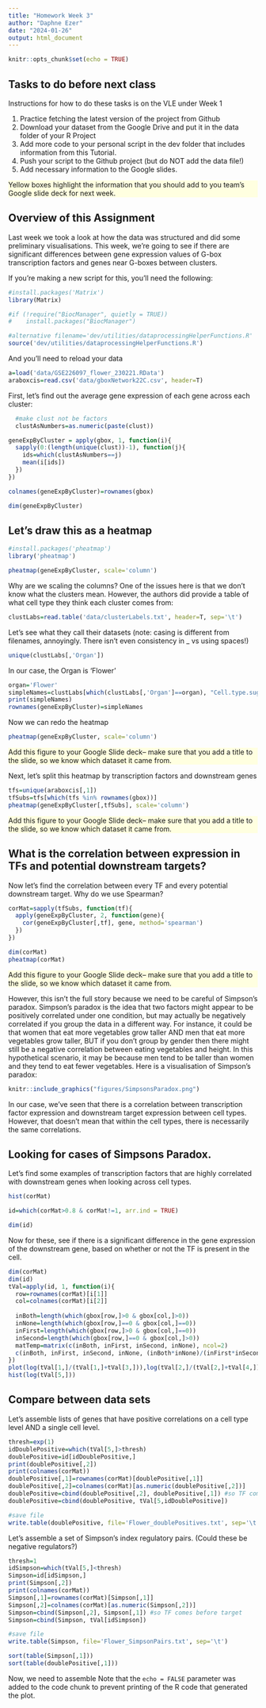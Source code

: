 ```yaml
---
title: "Homework Week 3"
author: "Daphne Ezer"
date: "2024-01-26"
output: html_document
---
```


```r
knitr::opts_chunk$set(echo = TRUE)
```
## Tasks to do before next class
Instructions for how to do these tasks is on the VLE under Week 1

1. Practice fetching the latest version of the project from Github
2. Download your dataset from the Google Drive and put it in the data folder of your R Project
3. Add more code to your personal script in the dev folder that includes information from this Tutorial.
4. Push your script to the Github project (but do NOT add the data file!)
5. Add necessary information to the Google slides.

::: {#hello .greeting .message style="background-color: lightyellow;"}
Yellow boxes highlight the information that you should add to you team's Google slide deck for next week.
:::
## Overview of this Assignment

Last week we took a look at how the data was structured and did some preliminary visualisations.  This week, we're going to see if there are significant differences between gene expression values of G-box transcription factors and genes near G-boxes between clusters.

If you're making a new script for this, you'll need the following:

```r

#install.packages('Matrix')
library(Matrix)

#if (!require("BiocManager", quietly = TRUE))
#    install.packages("BiocManager")

#alternative filename='dev/utilities/dataprocessingHelperFunctions.R'
source('dev/utilities/dataprocessingHelperFunctions.R')

```

And you'll need to reload your data

```r
a=load('data/GSE226097_flower_230221.RData')
araboxcis=read.csv('data/gboxNetwork22C.csv', header=T)
```

First, let's find out the average gene expression of each gene across each cluster:

```r

  #make clust not be factors
  clustAsNumbers=as.numeric(paste(clust))

geneExpByCluster = apply(gbox, 1, function(i){
  sapply(0:(length(unique(clust))-1), function(j){
    ids=which(clustAsNumbers==j)
    mean(i[ids])
  })
})

colnames(geneExpByCluster)=rownames(gbox)

dim(geneExpByCluster)
```

## Let's draw this as a heatmap

```r
#install.packages('pheatmap')
library('pheatmap')

pheatmap(geneExpByCluster, scale='column')
```

Why are we scaling the columns?  One of the issues here is that we don't know what the clusters mean.  However, the authors did provide a table of what cell type they think each cluster comes from:

```r
clustLabs=read.table('data/clusterLabels.txt', header=T, sep='\t')
```
Let's see what they call their datasets (note: casing is different from filenames, annoyingly.  There isn't even consistency in _ vs using spaces!)

```r
unique(clustLabs[,'Organ'])
```

In our case, the Organ is 'Flower'

```r
organ='Flower'
simpleNames=clustLabs[which(clustLabs[,'Organ']==organ), "Cell.type.suggested"]
print(simpleNames)
rownames(geneExpByCluster)=simpleNames
```

Now we can redo the heatmap

```r
pheatmap(geneExpByCluster, scale='column')
```

::: {#hello .greeting .message style="background-color: lightyellow;"}
Add this figure to your Google Slide deck-- make sure that you add a title to the slide, so we know which dataset it came from.
:::

Next, let's split this heatmap by transcription factors and downstream genes

```r
tfs=unique(araboxcis[,1])
tfSubs=tfs[which(tfs %in% rownames(gbox))]
pheatmap(geneExpByCluster[,tfSubs], scale='column')
```

::: {#hello .greeting .message style="background-color: lightyellow;"}
Add this figure to your Google Slide deck-- make sure that you add a title to the slide, so we know which dataset it came from.
:::

## What is the correlation between expression in TFs and potential downstream targets?

Now let's find the correlation between every TF and every potential downstream target.  Why do we use Spearman?

```r

corMat=sapply(tfSubs, function(tf){
  apply(geneExpByCluster, 2, function(gene){
    cor(geneExpByCluster[,tf], gene, method='spearman')
  })
})

dim(corMat)
pheatmap(corMat)
```

::: {#hello .greeting .message style="background-color: lightyellow;"}
Add this figure to your Google Slide deck-- make sure that you add a title to the slide, so we know which dataset it came from.
:::

However, this isn't the full story because we need to be careful of Simpson's paradox.  Simpson's paradox is the idea that two factors might appear to be positively correlated under one condition, but may actually be negatively correlated if you group the data in a different way.  For instance, it could be that women that eat more vegetables grow taller AND men that eat more vegetables grow taller, BUT if you don't group by gender then there might still be a negative correlation between eating vegetables and height.  In this hypothetical scenario, it may be because men tend to be taller than women and they tend to eat fewer vegetables.  Here is a visualisation of Simpson's paradox:

```r
knitr::include_graphics("figures/SimpsonsParadox.png")
```

In our case, we've seen that there is a correlation between transcription factor expression and downstream target expression between cell types.  However, that doesn't mean that within the cell types, there is necessarily the same correlations.

## Looking for cases of Simpsons Paradox.

Let's find some examples of transcription factors that are highly correlated with downstream genes when looking across cell types.  

```r
hist(corMat)

id=which(corMat>0.8 & corMat!=1, arr.ind = TRUE)

dim(id)
```

Now for these, see if there is a significant difference in the gene expression of the downstream gene, based on whether or not the TF is present in the cell.

```r
dim(corMat)
dim(id)
tVal=apply(id, 1, function(i){
  row=rownames(corMat)[i[1]]
  col=colnames(corMat)[i[2]]
  
  inBoth=length(which(gbox[row,]>0 & gbox[col,]>0))
  inNone=length(which(gbox[row,]==0 & gbox[col,]==0))
  inFirst=length(which(gbox[row,]>0 & gbox[col,]==0))
  inSecond=length(which(gbox[row,]==0 & gbox[col,]>0))
  matTemp=matrix(c(inBoth, inFirst, inSecond, inNone), ncol=2)
  c(inBoth, inFirst, inSecond, inNone, (inBoth*inNone)/(inFirst*inSecond))
})
plot(log(tVal[1,]/(tVal[1,]+tVal[3,])),log(tVal[2,]/(tVal[2,]+tVal[4,])))
hist(log(tVal[5,]))
```
## Compare between data sets

Let's assemble lists of genes that have positive correlations on a cell type level AND a single cell level.

```r
thresh=exp(1)
idDoublePositive=which(tVal[5,]>thresh)
doublePositive=id[idDoublePositive,]
print(doublePositive[,2])
print(colnames(corMat))
doublePositive[,1]=rownames(corMat)[doublePositive[,1]]
doublePositive[,2]=colnames(corMat)[as.numeric(doublePositive[,2])]
doublePositive=cbind(doublePositive[,2], doublePositive[,1]) #so TF comes before target
doublePositive=cbind(doublePositive, tVal[5,idDoublePositive])

#save file
write.table(doublePositive, file='Flower_doublePositives.txt', sep='\t')
```

Let's assemble a set of Simpson's index regulatory pairs. (Could these be negative regulators?)

```r
thresh=1
idSimpson=which(tVal[5,]<thresh)
Simpson=id[idSimpson,]
print(Simpson[,2])
print(colnames(corMat))
Simpson[,1]=rownames(corMat)[Simpson[,1]]
Simpson[,2]=colnames(corMat)[as.numeric(Simpson[,2])]
Simpson=cbind(Simpson[,2], Simpson[,1]) #so TF comes before target
Simpson=cbind(Simpson, tVal[idSimpson])

#save file
write.table(Simpson, file='Flower_SimpsonPairs.txt', sep='\t')

sort(table(Simpson[,1]))
sort(table(doublePositive[,1]))
```

Now, we need to assemble
Note that the `echo = FALSE` parameter was added to the code chunk to prevent printing of the R code that generated the plot.
